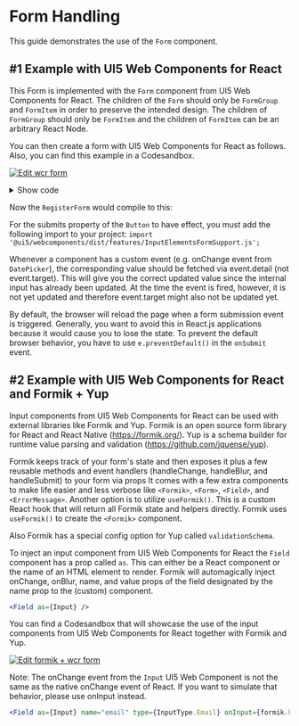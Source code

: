 
<Meta title="Knowledge Base/Form Handling" />

# Form Handling

This guide demonstrates the use of the `Form` component.

## #1 Example with UI5 Web Components for React

This Form is implemented with the `Form` component from UI5 Web Components for React.
The children of the `Form` should only be `FormGroup` and `FormItem` in order to preserve the intended design. The children of `FormGroup` should only be `FormItem` and the children of `FormItem` can be an arbitrary React Node.

You can then create a form with UI5 Web Components for React as follows. Also, you can find this example in a Codesandbox.

[![Edit wcr form](https://codesandbox.io/static/img/play-codesandbox.svg)](https://codesandbox.io/s/wcr-form-5f9c24?fontsize=14&hidenavigation=1&theme=dark)

<details>
    <summary>Show code</summary>

```jsx
import React, { useState } from 'react';
import {
  ThemeProvider,
  Form,
  FormGroup,
  FormItem,
  Input,
  Option,
  Select,
  CheckBox,
  InputType,
  Button,
  MultiComboBox,
  MultiComboBoxItem,
  DatePicker,
  Label
} from '@ui5/webcomponents-react';
//For the submits property of the button to have effect, you must add the following import
import '@ui5/webcomponents/dist/features/InputElementsFormSupport.js';

export default function RegisterForm() {
  const [email, setEmail] = useState('');
  const [password, setPassword] = useState('');
  const [country, setCountry] = useState('Germany');
  const [birthday, setBirthday] = useState('');
  const [payment, setPayment] = useState([]);
  const [terms, setTerms] = useState(false);

  const handleSubmit = (e) => {
    const values = {
      email: email,
      password: password,
      country: country,
      birthday: birthday,
      payment: payment,
      terms: terms
    };
    alert(JSON.stringify(values, null, 2));
    console.log(values);
    //prevent page reload
    e.preventDefault();
  };
  const handleEmailInput = (e) => {
    setEmail(e.target.value);
  };
  const handlePasswordInput = (e) => {
    setPassword(e.target.value);
  };
  const handleCountryChange = (e) => {
    setCountry(e.detail.selectedOption.innerText);
  };
  const handleBirthdayChange = (e) => {
    setBirthday(e.detail.value);
  };
  const handlePaymentSelectionChange = (e) => {
    const selected = [];
    Object.entries(e.detail.items).forEach(([key, val]) => {
      selected.push(val.text);
    });
    setPayment(selected);
  };
  const handleTermsChange = (e) => {
    setTerms(e.target.checked);
  };

  return (
    <ThemeProvider>
      <Form onSubmit={handleSubmit}>
        <FormGroup titleText="Create Account">
          <FormItem label={<Label required>Email</Label>}>
            <Input name="email" required type={InputType.Email} value={email} onInput={handleEmailInput} />
          </FormItem>
          <FormItem label={<Label required>Password</Label>}>
            <Input name="password" required type={InputType.Password} value={password} onInput={handlePasswordInput} />
          </FormItem>
          <FormItem label="Country">
            <Select name="country" onChange={handleCountryChange}>
              <Option>Germany</Option>
              <Option>France</Option>
              <Option>Italy</Option>
            </Select>
          </FormItem>
          <FormItem label="Date of Birth">
            <DatePicker value={birthday} onChange={handleBirthdayChange}></DatePicker>
          </FormItem>
          <FormItem label="Payment methods">
            <MultiComboBox onSelectionChange={handlePaymentSelectionChange}>
              <MultiComboBoxItem text="Credit card" />
              <MultiComboBoxItem text="PayPal" />
              <MultiComboBoxItem text="Bank transfer" />
            </MultiComboBox>
          </FormItem>
          <FormItem>
            <CheckBox
              required
              name="terms"
              text="I accept the terms of service"
              checked={terms}
              onChange={handleTermsChange}
            />
          </FormItem>
          <FormItem>
            <Button submits>Submit</Button>
          </FormItem>
        </FormGroup>
      </Form>
    </ThemeProvider>
  );
}
```

</details>

Now the `RegisterForm` would compile to this:

<RegisterForm />

For the submits property of the `Button` to have effect, you must add the following import to your project: `import '@ui5/webcomponents/dist/features/InputElementsFormSupport.js';`

Whenever a component has a custom event (e.g. onChange event from `DatePicker`), the corresponding value should be fetched via event.detail (not event.target). This will give you the correct updated value since the internal input has already been updated. At the time the event is fired, however, it is not yet updated and therefore event.target might also not be updated yet.

By default, the browser will reload the page when a form submission event is triggered. Generally, you want to avoid this in React.js applications because it would cause you to lose the state.
To prevent the default browser behavior, you have to use `e.preventDefault()` in the `onSubmit` event.

## #2 Example with UI5 Web Components for React and Formik + Yup

Input components from UI5 Web Components for React can be used with external libraries like Formik and Yup.
Formik is an open source form library for React and React Native (https://formik.org/).
Yup is a schema builder for runtime value parsing and validation (https://github.com/jquense/yup).

Formik keeps track of your form's state and then exposes it plus a few reusable methods and event handlers (handleChange, handleBlur, and handleSubmit) to your form via props
It comes with a few extra components to make life easier and less verbose like `<Formik>`, `<Form>`, `<Field>`, and `<ErrorMessage>`.
Another option is to utilize `useFormik()`. This is a custom React hook that will return all Formik state and helpers directly.
Formik uses `useFormik()` to create the `<Formik>` component.

Also Formik has a special config option for Yup called `validationSchema`.

To inject an input component from UI5 Web Components for React the `Field` component has a prop called `as`.
This can either be a React component or the name of an HTML element to render. Formik will automagically inject onChange, onBlur, name, and value props of the field designated by the name prop to the (custom) component.

```jsx
<Field as={Input} />
```

You can find a Codesandbox that will showcase the use of the input components from UI5 Web Components for React together with Formik and Yup.

[![Edit formik + wcr form](https://codesandbox.io/static/img/play-codesandbox.svg)](https://codesandbox.io/s/formik-wcr-form-bt7jd2?autoresize=1&fontsize=14&hidenavigation=1&theme=dark)

Note: The onChange event from the `Input` UI5 Web Component is not the same as the native onChange event of React. If you want to simulate that behavior, please use onInput instead.

```jsx
<Field as={Input} name="email" type={InputType.Email} onInput={formik.handleChange} />
```

<Footer />
